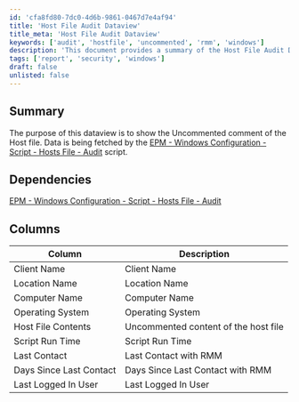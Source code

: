 ```yaml
---
id: 'cfa8fd80-7dc0-4d6b-9861-0467d7e4af94'
title: 'Host File Audit Dataview'
title_meta: 'Host File Audit Dataview'
keywords: ['audit', 'hostfile', 'uncommented', 'rmm', 'windows']
description: 'This document provides a summary of the Host File Audit Dataview, detailing the uncommented content of the host file fetched by the EPM - Windows Configuration script. It includes important columns such as Client Name, Location Name, Computer Name, and more, along with their descriptions.'
tags: ['report', 'security', 'windows']
draft: false
unlisted: false
---
```

## Summary

The purpose of this dataview is to show the Uncommented comment of the Host file. Data is being fetched by the [EPM - Windows Configuration - Script - Hosts File - Audit](https://proval.itglue.com/DOC-5078775-9106329) script.

## Dependencies

[EPM - Windows Configuration - Script - Hosts File - Audit](https://proval.itglue.com/DOC-5078775-9106329)

## Columns

| Column                     | Description                                   |
|---------------------------|-----------------------------------------------|
| Client Name               | Client Name                                   |
| Location Name             | Location Name                                 |
| Computer Name             | Computer Name                                 |
| Operating System          | Operating System                              |
| Host File Contents        | Uncommented content of the host file         |
| Script Run Time           | Script Run Time                               |
| Last Contact              | Last Contact with RMM                         |
| Days Since Last Contact   | Days Since Last Contact with RMM              |
| Last Logged In User       | Last Logged In User                           |













